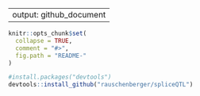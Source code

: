 
---
output: github_document
---

<!-- Modify xxx.Rmd, not xxx.md! -->

```r
knitr::opts_chunk$set(
  collapse = TRUE,
  comment = "#>",
  fig.path = "README-"
)
```


```r
#install.packages("devtools")
devtools::install_github("rauschenberger/spliceQTL")
```



